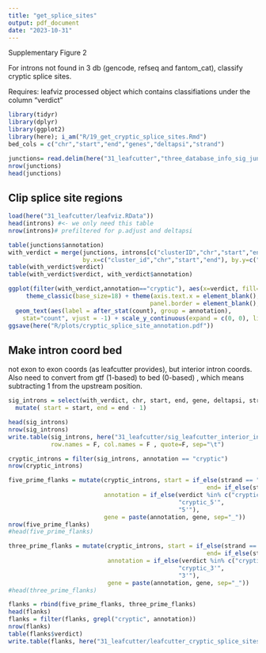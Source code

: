 ```yaml
---
title: "get_splice_sites"
output: pdf_document
date: "2023-10-31"
---
```


Supplementary Figure 2

For introns not found in 3 db (gencode, refseq and fantom_cat), classify cryptic splice sites.  

Requires: leafviz processed object which contains classifiations under the column "verdict"  

```r
library(tidyr)
library(dplyr)
library(ggplot2)
library(here); i_am("R/19_get_cryptic_splice_sites.Rmd")
bed_cols = c("chr","start","end","genes","deltapsi","strand")
```


```r
junctions= read.delim(here("31_leafcutter","three_database_info_sig_junctions.tsv"), header=T)
nrow(junctions)
head(junctions)
```


## Clip splice site regions

```r
load(here("31_leafcutter/leafviz.RData"))
head(introns) #<- we only need this table
nrow(introns)# prefiltered for p.adjust and deltapsi
```


```r
table(junctions$annotation)
with_verdict = merge(junctions, introns[c("clusterID","chr","start","end","verdict")], 
                     by.x=c("cluster_id","chr","start","end"), by.y=c("clusterID","chr","start","end"))
table(with_verdict$verdict)
table(with_verdict$verdict, with_verdict$annotation)
```
```r
ggplot(filter(with_verdict,annotation=="cryptic"), aes(x=verdict, fill=verdict)) + geom_bar()+
     theme_classic(base_size=18) + theme(axis.text.x = element_blank(), axis.ticks.x = element_blank(), 
                                        panel.border = element_blank(), axis.title.x = element_blank()) + 
  geom_text(aes(label = after_stat(count), group = annotation), 
    stat="count", vjust = -1) + scale_y_continuous(expand = c(0, 0), limits = c(0, 39))
ggsave(here("R/plots/cryptic_splice_site_annotation.pdf"))
```


## Make intron coord bed
not exon to exon coords (as leafcutter provides), but interior intron coords.  Also need to convert from gtf (1-based) to bed (0-based) , which means subtracting 1 from the upstream position.  
```r
sig_introns = select(with_verdict, chr, start, end, gene, deltapsi, strand, p.adjust, annotation, transcript_ids, verdict) %>%
  mutate( start = start, end = end - 1)

head(sig_introns)
nrow(sig_introns)
write.table(sig_introns, here("31_leafcutter/sig_leafcutter_interior_intron_coords.bed"), 
            row.names = F, col.names = F , quote=F, sep="\t")
```


```r
cryptic_introns = filter(sig_introns, annotation == "cryptic")
nrow(cryptic_introns)

five_prime_flanks = mutate(cryptic_introns, start = if_else(strand == "+", start, end - 5), 
                                                        end= if_else(strand=="+", start+5, end),
                           annotation = if_else(verdict %in% c("cryptic_fiveprime", "cryptic_unanchored", "novel annotated pair", "unknown_strand"), 
                                                "cryptic_5'", 
                                                "5'"),
                           gene = paste(annotation, gene, sep="_"))
nrow(five_prime_flanks)
#head(five_prime_flanks)

three_prime_flanks = mutate(cryptic_introns, start = if_else(strand == "+", end-3, start), 
                                                        end= if_else(strand=="+", end, start +3),
                            annotation = if_else(verdict %in% c("cryptic_threeprime", "cryptic_unanchored", "novel annotated pair", "unknown_strand"), 
                                                "cryptic_3'", 
                                                "3'"),
                            gene = paste(annotation, gene, sep="_"))
#head(three_prime_flanks)

flanks = rbind(five_prime_flanks, three_prime_flanks)
head(flanks)
flanks = filter(flanks, grepl("cryptic", annotation))
nrow(flanks)
table(flanks$verdict)
write.table(flanks, here("31_leafcutter/leafcutter_cryptic_splice_sites_5bp_3bp.bed"), sep="\t", quote = F, row.names = F, col.names = F)
```




